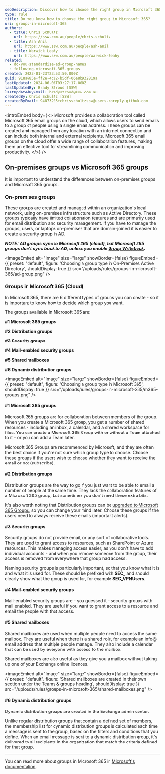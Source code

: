 ```yaml
---
seoDescription: Discover how to choose the right group in Microsoft 365, including on-premises groups, distribution groups, security groups, and more. Learn about collaboration features and best practices for streamlining communication and improving productivity.
type: rule
title: Do you know how to choose the right group in Microsoft 365?
uri: groups-in-microsoft-365
authors:
  - title: Chris Schultz
    url: https://ssw.com.au/people/chris-schultz
  - title: Ash Anil
    url: https://www.ssw.com.au/people/ash-anil
  - title: Warwick Leahy
    url: https://www.ssw.com.au/people/warwick-leahy
related:
  - do-you-standardise-ad-group-names
  - following-microsoft-365-groups
created: 2023-01-23T23:53:50.000Z
guid: 918a685e-ff2e-4c82-b5df-06e8b932819a
lastUpdated: 2024-06-08T03:27:17.000Z
lastUpdatedBy: Brady Stroud [SSW]
lastUpdatedByEmail: bradystroud@ssw.com.au
createdBy: Chris Schultz [SSW]
createdByEmail: 94873295+chrisschultzssw@users.noreply.github.com
---
```


<introEmbed
  body={<>
Microsoft provides a collaboration tool called Microsoft 365 email groups on the cloud, which allows users to send emails to a group of people using a single email address. These groups can be created and managed from any location with an internet connection and can include both internal and external recipients. Microsoft 365 email groups on the cloud offer a wide range of collaboration features, making them an effective tool for streamlining communication and improving productivity.
  </>}
/>
## On-premises groups vs Microsoft 365 groups

It is important to understand the differences between on-premises groups and Microsoft 365 groups.

### On-premises groups

These groups are created and managed within an organization's local network, using on-premises infrastructure such as Active Directory. These groups typically have limited collaboration features and are primarily used for email distribution and security management. If you have to manage the groups, users, or laptops on-premises that are domain-joined it is easier to create a security group in AD.

**_NOTE: AD groups sync to Microsoft 365 (cloud), but Microsoft 365 groups don't sync back to AD, unless you enable [Group Writeback](https://learn.microsoft.com/en-us/entra/identity/hybrid/connect/how-to-connect-group-writeback-enable?WT.mc_id=M365-MVP-33518)._**


<imageEmbed
  alt="Image"
  size="large"
  showBorder={false}
  figureEmbed={{
    preset: "default",
    figure: 'Choosing a group type in On-Premises Active Directory',
    shouldDisplay: true
  }}
  src="/uploads/rules/groups-in-microsoft-365/ad-group.png"
/>

### Groups in Microsoft 365 (Cloud)

In Microsoft 365, there are 6 different types of groups you can create - so it is important to know how to decide which group you want.

The groups available in Microsoft 365 are:

**\#1 Microsoft 365 groups**

**\#2 Distribution groups**

**\#3 Security groups**

**\#4 Mail-enabled security groups**

**\#5 Shared mailboxes**

**\#6 Dynamic distribution groups**


<imageEmbed
  alt="Image"
  size="large"
  showBorder={false}
  figureEmbed={{
    preset: "default",
    figure: 'Choosing a group type in Microsoft 365',
    shouldDisplay: true
  }}
  src="/uploads/rules/groups-in-microsoft-365/m365-groups.png"
/>

#### \#1 Microsoft 365 groups

Microsoft 365 groups are for collaboration between members of the group. When you create a Microsoft 365 group, you get a number of shared resources - including an inbox, a calendar, and a shared workspace for files. You can create a Microsoft 365 Group with or without a Team attached to it - or you can add a Team later.

Microsoft 365 Groups are recommended by Microsoft, and they are often the best choice if you're not sure which group type to choose. Choose these groups if the users wish to choose whether they want to receive the email or not (subscribe).

#### \#2 Distribution groups

Distribution groups are the way to go if you just want to be able to email a number of people at the same time. They lack the collaboration features of a Microsoft 365 group, but sometimes you don't need these extra bits.

It's also worth noting that Distribution groups can be [upgraded to Microsoft 365 Groups](https://learn.microsoft.com/en-us/powershell/module/exchange/upgrade-distributiongroup?WT.mc_id=M365-MVP-33518), so you can change your mind later. Choose these groups if the users need to always receive these emails (important alerts).

#### \#3 Security groups

Security groups do not provide email, or any sort of collaborative tools. They are used to grant access to resources, such as SharePoint or Azure resources. This makes managing access easier, as you don't have to add individual accounts - and when you remove someone from the group, their access is removed from everywhere that group had access.

Naming security groups is particularly important, so that you know what it is and what it is used for. These should be prefixed with **SEC\_** and should clearly show what the group is used for, for example **SEC_VPNUsers**.

#### \#4 Mail-enabled security groups

Mail-enabled security groups are - you guessed it - security groups with mail enabled. They are useful if you want to grant access to a resource and email the people with that access.

#### \#5 Shared mailboxes

Shared mailboxes are used when multiple people need to access the same mailbox. They are useful when there is a shared role, for example an info@ email address that multiple people manage. They also include a calendar that can be used by everyone with access to the mailbox.

Shared mailboxes are also useful as they give you a mailbox without taking up one of your Exchange online licences.


<imageEmbed
  alt="Image"
  size="large"
  showBorder={false}
  figureEmbed={{
    preset: "default",
    figure: 'Shared mailboxes are created in their own section under the Teams & groups heading',
    shouldDisplay: true
  }}
  src="/uploads/rules/groups-in-microsoft-365/shared-mailboxes.png"
/>

#### \#6 Dynamic distribution groups

Dynamic distribution groups are created in the Exchange admin center.

Unlike regular distribution groups that contain a defined set of members, the membership list for dynamic distribution groups is calculated each time a message is sent to the group, based on the filters and conditions that you define. When an email message is sent to a dynamic distribution group, it's delivered to all recipients in the organization that match the criteria defined for that group.

---

You can read more about groups in Microsoft 365 in [Microsoft's documentation](https://learn.microsoft.com/en-us/microsoft-365/admin/create-groups/compare-groups?view=o365-worldwide&WT.mc_id=M365-MVP-33518).
